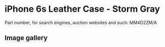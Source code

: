 
# iPhone 6s Leather Case - Storm Gray

Part number, for search engines, auction websites and such: MM4D2ZM/A

## Image gallery

<div style={{ width: "768px" }}>
  <GalleryComponent
    images={[
      {
        original: "/everysource/MM4D2.png",
        thumbnail: "/everypreview/MM4D2.png",
      },
      {
        original: "/everysource/MM4D2_AV1_GOLD.png",
        thumbnail: "/everypreview/MM4D2_AV1_GOLD.png",
      },
      {
        original: "/everysource/MM4D2_AV1_SILVER.png",
        thumbnail: "/everypreview/MM4D2_AV1_SILVER.png",
      },
      {
        original: "/everysource/MM4D2_AV1_SPACE_GRAY.png",
        thumbnail: "/everypreview/MM4D2_AV1_SPACE_GRAY.png",
      }
    ]}
  />
</div>